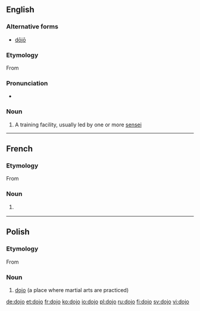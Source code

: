 {{also|dōjō}}
==English==
{{wikipedia}}

===Alternative forms===
* [[dōjō]]

===Etymology===
From {{etyl|ja}} {{term|道場|tr=dōjō||place of the way|lang=ja|sc=Jpan}}

===Pronunciation===
* {{a|UK}} {{IPA|/ˈdəʊdʒəʊ/}}

===Noun===
{{en-noun|pl2=dojo}}

# {{martial arts}} A training facility, usually led by one or more [[sensei]]

----

==French==
{{wikipedia|lang=fr}}

===Etymology===
From {{etyl|ja|fr}} {{term|道場|tr=dōjō||place of the way|lang=ja|sc=Jpan}}

===Noun===
{{fr-noun|m}}

# {{martial arts|lang=fr}} {{l|en|dojo}}
----
==Polish==

===Etymology===
From {{etyl|ja|pl}} {{term|道場|tr=dōjō||place of the way|lang=ja|sc=Jpan}}

===Noun===
{{infl|pl|noun|g=n|indeclinable}}

# [[#English|dojo]] (a place where martial arts are practiced)

[[de:dojo]]
[[et:dojo]]
[[fr:dojo]]
[[ko:dojo]]
[[io:dojo]]
[[pl:dojo]]
[[ru:dojo]]
[[fi:dojo]]
[[sv:dojo]]
[[vi:dojo]]